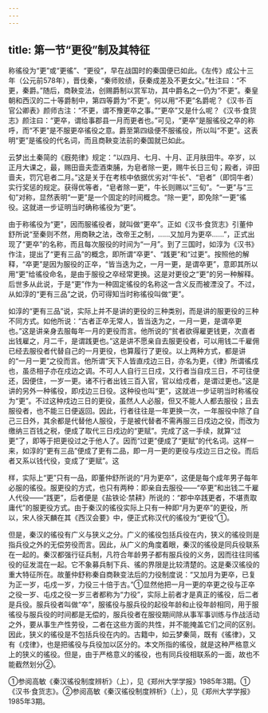 ```yaml
---
---
---
```

title: 第一节“更役”制及其特征
---



称徭役为“更”或“更徭”、“更役”，早在战国时的秦国便已如此。《左传》成公十三年（公元前578年），晋伐秦，“秦师败绩，获秦成差及不更女父。”杜注曰：“不更，秦爵。”随后，商鞅变法，创赐爵制以赏军功，其中爵名之一仍为“不更”。秦皇朝和西汉的二十等爵制中，第四等爵为“不更”。何以用“不更”名爵呢？《汉书·百官公卿表》颜师古注：“不更，谓不豫更卒之事。”“更卒”又是什么呢？《汉书·食货志》颜注曰：“更卒，谓给事郡县一月而更者也。”可见，“更卒”是服徭役之卒的称呼，而“不更”是不服更卒徭役之意。爵至第四级便不服徭役，所以叫“不更”。这表明“更”是徭役的代名词，而且商鞅变法前的秦国就已如此。

云梦出土秦简的《廐苑律》规定：“以四月、七月、十月、正月肤田牛。卒岁，以正月大课之，最，赐田啬夫壶酒束脯，为皂者除一更，赐牛长日三旬；殿者，谇田啬夫，罚冗皂者二月。”这是关于在考核中依据优劣对“牛长”、“皂者”（即饲牛者）实行奖惩的规定。获得优等者，“皂者除一更”，牛长则赐以“三旬”。“一更”与“三旬”对称，显然表明“一更”是一个固定的时间概念。“除一更”，即免除“一更”徭役。这就进一步证明当时确称徭役为“更”。

由于称徭役为“更”，因而服徭役者，就叫做“更卒”。正如《汉书·食货志》引董仲舒所说“至秦则不然，用商鞅之法，改帝王之制，……又加月为更卒……”，正式出现了“更卒”的名称，而且每次服役的时间为“一月”。到了三国时，如淳为《汉书》作注，提出了“更有三品”的概念，即所谓“卒更”、“践更”和“过更”。按照他的解释，“卒更”是因为服役的正卒，“皆当迭为之，一月一更，是谓卒更”，意即其所以用“更”给徭役命名，是由于服役之卒经常更换。这是对更役之“更”的另一种解释。后世多从此说，于是“更”作为一种固定徭役的名称这一含义反而被湮没了。不过，从如淳的“更有三品”之说，仍可得知当时称徭役叫做“更”。

如淳的“更有三品”说，实际上并不是讲的更役的三种类别，而是讲的服更役的三种不同方式。如他所说：“古者正卒无常人，皆当迭为之，一月一更，是谓卒更也。”这是讲亲身去服每年一月的更役而言。他所说的“贫者欲得雇更钱更，次直者出钱雇之，月二千，是谓践更也。”这是讲不愿亲自去服更役者，可以用钱二千雇佣已经去服役者代替自己的一月更役，也算履行了更役。以上两种方式，都是讲的“一月一更”之役而言。他所谓“天下人皆直戍边三日，亦名为更，《律》所谓徭戍也，虽丞相子亦在戍边之调。不可人人自行三日戍，又行者当自戍三日，不可往便还，因便住，一岁一更。诸不行者出钱三百入官，官以给戍者，是谓过更也。”这是讲的另外一种徭役，即戍边三日役。这种役也叫“更”，这就进一步证明当时称徭役为“更”。不过这种戍边三日的更役，虽然人人必服，但又不能人人都去服役；且去服役者，也不能三日便返回。因此，行者往往是一年更换一次，一年服役中除了自己三日外，其余都是代替他人服役，于是被代替者不需再服三日戍边之役，而改为缴纳三百钱之税，便成了取代三日戍边的“更赋”。完成了这一手续，就算“过更”了，即等于把更役过之于他人了。因而“过更”便成了“更赋”的代名词。这样一来，如淳的“更有三品”便成了更有二品，即一月一更的更役与戍边三日之役。而后者又系以钱代役，变成了“更赋”。这

样，实际上“更”只有一品，即董仲舒所说的“月为更卒”，这便是每个成年男子每年必服的徭役。服更役的方式，也只有两种：即亲自去服役——“卒更”和出钱二千雇人代役——“践更”，后者便是《盐铁论·禁耕》所说的：“郡中卒践更者，不堪责取庸代”的服更役方式。由于秦汉的徭役实际上只有一种即“月为更卒”的更役，所以，宋人徐天麟在其《西汉会要》中，便正式称汉代的徭役为“更役”①。

但是，秦汉的徭役有广义与狭义之分。广义的徭役包括兵役在内，狭义的徭役则是指兵役之外的无偿劳役而言。因此，从广义的角度着眼，秦汉的徭役是同兵役联系在一起的。秦汉都强行征兵制，凡符合年龄男子都有服兵役的义务，因而往往同徭役的征发混在一起。它不象募兵制下兵、徭的界限是比较清楚的。这是秦汉徭役的重大特征所在。故董仲舒称秦自商鞅变法后的力役制度说：“又加月为更卒，已复为正一岁，屯戍一岁，力役三十倍于古。”①显然他把一月一更的卒更之役与正卒之役一岁、屯戍之役一岁三者都称为“力役”，实际上前者才是真正的徭役，后二者是兵役。服兵役者叫做“卒”，服徭役与服兵役的起役年龄和止役年龄相同，用于服徭役与服兵役的时间都是无偿的，服兵役者在服役期间除从事军事训练与作战活动之外，要从事生产性劳役，二者在这些方面的共性，并不能掩盖它们之间的区别。因此，狭义的徭役是不包括兵役在内的。古籍中，如云梦秦简，既有《徭律》，又有《戍律》，也是把徭役与兵役加以区分的。本文所指的徭役，就是这种严格意义上的狭义的徭役。但是，由于严格意义的徭役，也有同兵役相联系的一面，故也不能截然划分②。

①参阅高敏《秦汉徭役制度辨析》（上），见《郑州大学学报》1985年3期。①《汉书·食货志》。②参阅高敏《秦汉徭役制度辨析》（上），见《郑州大学学报》1985年3期。